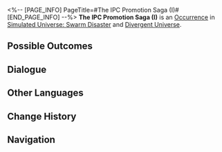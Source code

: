 <%-- [PAGE_INFO]
PageTitle=#The IPC Promotion Saga (I)#
[END_PAGE_INFO] --%>
{{Stub}}
{{Simulated Universe Event Infobox
|id            = 14201
|title         = 
|image         = Occurrence IPC.png
|domains_su    = 
|domains_ext   = 
|domains_swarm = Unknown
|domains_gng   = 
|domains_du    = Unknown
|requirements  = 
|prev          = 
|next          = 
|characters    = 
|factions      = 
|order         = 
|order_du      = 
}}
'''The IPC Promotion Saga (I)''' is an [[Divergent Universe/Occurrence|Occurrence]] in [[Simulated Universe: Swarm Disaster]] and [[Divergent Universe]].

==Possible Outcomes==
{{Possible Outcomes
|choice_1 = Dedicate off-duty time to the Amber Lord.
|result_1 = Obtain 200 Cosmic Fragment(s).
|path_1   = Preservation
|modes_1  = swarm

|choice_2 = Accurately find the target to sell star systems to.
|result_2 = Obtain 2 Dice Reroll attempt(s) and 1 cheat attempt.
|path_2   = The Hunt
|modes_2  = swarm

|choice_3 = Dedicate off-duty time to the Amber Lord.
|result_3 = Obtain 400 Cosmic Fragment(s).
|path_3   = Preservation
|modes_3  = du

|choice_4 = Accurately find the target to sell star systems to.
|result_4 = Obtain 2 enhanced Blessing(s) of The Hunt.
|path_4   = The Hunt
|modes_4  = du

|choice_5 = Secretly work overtime.
|result_5 = Obtain 2 random enhanced Blessing(s).
|modes_5  = du

|choice_6 = Halfheartedly sell "Interastral Peace Groceries."
|result_6 = Obtain 200 Cosmic Fragment(s).
|modes_6  = du

|choice_7 = Halfheartedly sell "Interastral Peace Groceries."
|result_7 = Obtain 80 Cosmic Fragment(s).
|modes_7  = swarm

|choice_8 = Secretly goof off.
|result_8 = Obtain 2 reroll attempt(s).
|modes_8  = swarm

}}
<!--
==Gameplay Notes==
* 
-->
==Dialogue==
{{Dialogue Start}}
:{{tx}}
{{Dialogue End}}

==Other Languages==
{{Other Languages
|en   = The IPC Promotion Saga (I)
|zhs  = 星际和平公司「升职记」（其一）
|zht  = 星際和平公司「升職記」（其一）
|ja   = スターピースカンパニー「{{Rubi|昇進記|しょうしんき}}」（1）
|ko   = 스타피스 컴퍼니 「승진기」 (1)
|es   = La saga del ascenso de la Corporación I
|fr   = Saga de la CPI (I)
|ru   = Сага о карьере в КММ I
|th   = "บันทึกการเลื่อนตำแหน่ง" องค์กรสันติภาพแห่งดวงดาว (1)
|vi   = Công Ty Hành Tinh Hòa Bình "Nhật Ký Thăng Chức" 1
|de   = Die IFK-Beförderungsgeschichte (Teil 1)
|id   = Kisah Promosi IPC (1)
|pt   = A Saga de Promoção da CPI (I)
}}

==Change History==
{{Change History|1.3}}

==Navigation==
{{Occurrence Navbox}}